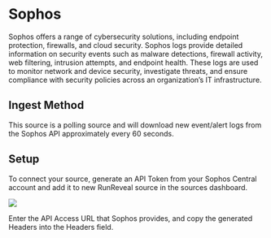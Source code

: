 # Sophos

Sophos offers a range of cybersecurity solutions, including endpoint protection, firewalls, and cloud security. Sophos logs provide detailed information on security events such as malware detections, firewall activity, web filtering, intrusion attempts, and endpoint health. These logs are used to monitor network and device security, investigate threats, and ensure compliance with security policies across an organization’s IT infrastructure.

## Ingest Method

This source is a polling source and will download new event/alert logs from the Sophos API approximately every 60 seconds.

## Setup

To connect your source, generate an API Token from your Sophos Central account and add it to new RunReveal source in the sources dashboard.

<img src="/sophos-1.png"/>

Enter the API Access URL that Sophos provides, and copy the generated Headers into the Headers field.

